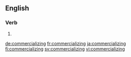 ==English==

===Verb===
{{head|en|present participle}}

# {{present participle of|commercialize|lang=en|nocat=1}}

[[de:commercializing]]
[[fr:commercializing]]
[[ja:commercializing]]
[[fi:commercializing]]
[[sv:commercializing]]
[[vi:commercializing]]